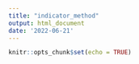 ```yaml
---
title: "indicator_method"
output: html_document
date: '2022-06-21'
---
```


```r
knitr::opts_chunk$set(echo = TRUE)
```
